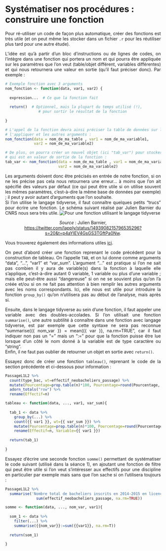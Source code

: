 
# Systématiser nos procédures : construire une fonction {#c06-Fonctions}
<div align="justify">

Pour ré-utiliser un code de façon plus automatique, créer des fonctions est très utile (et on peut même les stocker dans un fichier `.r` pour les réutiliser plus tard pour une autre étude).   

L'idée est qu'à partir d'un bloc d'instructions ou de lignes de codes, on l'intègre dans une fonction qui portera un nom et qui pourra être appliquée sur les paramètres que l'on veut (table/objet différent, variables différentes) et qui nous retournera une valeur en sortie (qu'il faut préciser donc). Par exemple : 
```{r eval=FALSE}
# Exemple fonction avec 3 arguments
nom_fonction <- function(data, var1, var2) {
  
  expression...  # Ce que la fonction fait
  
  return()  # Optionnel, mais la plupart du temps utilisé (!), 
               # pour sortir le résultat de la fonction
  
}

# L'appel de la fonction devra ainsi préciser la table de données sur laquelle 
# l'appliquer et les autres arguments : 
nom_fonction(data = nom_de_ma_table , var1 = nom_de_ma_variable1,  
             var2 = nom_de_ma_variable2)

# De plus, on pourra créer un nouvel objet (ici "tab_var") pour stocker la table 
# qui est en valeur de sortie de la fonction : 
tab_var <- nom_fonction(data = nom_de_ma_table , var1 = nom_de_ma_variable1,
                        var2 = nom_de_ma_variable2)
```
Les arguments doivent donc être précisés en entrée de notre fonction, si on ne les précise pas cela nous retournera une erreur... à moins que l'on ait spécifié des valeurs par défaut (ce qui peut être utile si on utilise souvent les mêmes paramètres, c'est-à-dire la même base de données par exemple) ; il peut y avoir autant d'arguments que l'on souhaite.  
Si l'on utilise le langage tidyverse, il faut connaître quelques petits "trucs" pour écrire une fonction. Le schéma suivant réalisé par Julien Barnier du CNRS nous sera très utile.
![Pour une fonction utilisant le langage tidyverse](images/Schéma tidyverse functions_Julien Barnier.jpg)

<div align="center">
*Source* : Julien Barnier, <a href="https://twitter.com/lapply/status/1493908215796535296?s=20&t=p4aYIEV4GsGS3TGftPa0Nw" target="_blank">https://twitter.com/lapply/status/1493908215796535296?s=20&t=p4aYIEV4GsGS3TGftPa0Nw</a>.  
   

<div align="justify"> 
Vous trouverez également des informations utiles <a href="https://thinkr.fr/comment-creer-des-fonctions-dans-le-tidyverse-avec-la-tidyeval-et-le-stash-stash/" target="_blank">ici</a>.  

On peut d'abord créer une fonction reprenant le code précédent pour la construction de tableau. On l'appelle `TAB`, et on lui donne comme arguments "data", "...", "var1" et "var_sum". L'argument "..." est pratique si l'on ne sait pas combien il y aura de variable(s) dans la fonction à laquelle elle s'applique, c'est-à-dire autant 0 variable, 1 variable ou plus d'une variable ; mais elle peut-être aussi "dangereuse" si on ne se souvient plus qu'on l'a créée et/ou si on ne fait pas attention à bien remplir les autres arguments avec les noms correspondants. Ici, elle nous est utile pour introduire la fonction `group_by()` qu'on n'utilisera pas au début de l'analyse, mais après si.  

Ensuite, dans le langage tidyverse au sein d'une fonction, il faut appeler une variable avec des doubles-accolades. Si l'on utilisait une fonction `summarise()`, une autre subtilité à connaître dans une fonction avec langage tidyverse, est par exemple que cette syntaxe ne sera pas reconnue "summarise({{ nom_var }} = mean({{ var }}, na.rm=TRUE", car il faut indiquer non pas un "=" mais un ":=" pour que la fonction puisse être lue lorsque d'un côté le nom donné à la variable est de type caractère ou "string".  
Enfin, il ne faut pas oublier de retourner un objet en sortie avec `return()`.   
  
Essayez donc de créer une fonction `tableau()`, reprenant le code de la section précédente et ci-dessous pour information : 
```{r eval=FALSE}
PassageL1L2 %>% 
  count(type_bac, wt=effectif_neobacheliers_passage) %>% 
  mutate(Pourcentage=prop.table(n)*100, Pourcentage=round(Pourcentage, 1)) %>% 
  adorn_totals("row") %>% 
  rename(Effectif=n)
```

<div class="solution-exo">
```{r}
tableau <- function(data, ..., var1, var_sum){
  
  tab_1 <- data %>% 
    group_by(...) %>% 
    count({{ var1 }}, wt={{ var_sum }}) %>% 
    mutate(Pourcentage=prop.table(n)*100, Pourcentage=round(Pourcentage, 1)) %>% 
    rename(Effectif=n, Variable={{ var1 }}) 
  
  return(tab_1)
  
}
```
</div>
\fi


Essayez d'écrire une seconde fonction `somme()` permettant de systématiser le code suivant (utilisé dans la séance 1), en ajoutant une fonction de filtre qui peut être utile si l'on veut s'intéresser aux effectifs pour une discipline en particulier par exemple mais sans que l'on sache si on l'utilisera toujours :
```{r eval=FALSE}
PassageL1L2 %>% 
  summarise('Nombre total de bacheliers inscrits en 2014-2015 en licence' =
              sum(effectif_neobacheliers_passage, na.rm=TRUE))
```

<div class="solution-exo">
```{r}
somme <- function(data, ..., nom_var, var1){
  
  som_1 <- data %>% 
    filter(...) %>% 
    summarise({{nom_var}}:=sum({{var1}}, na.rm=T)) 
  
  return(som_1)
  
}
```
</div>
\fi 



